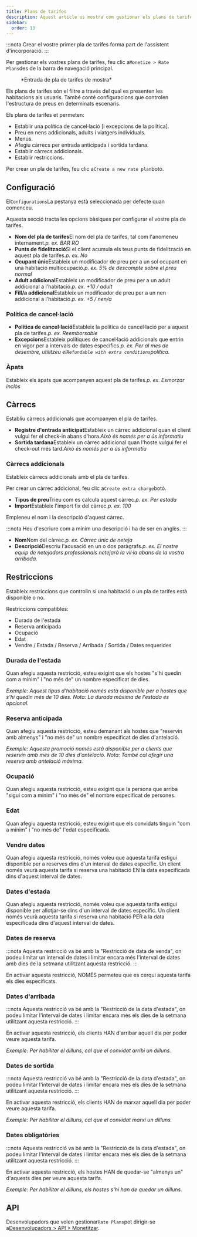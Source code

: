 ```yaml
---
title: Plans de tarifes
description: Aquest article us mostra com gestionar els plans de tarifes a Wink.
sidebar:
  order: 13
---
```


:::nota
Crear el vostre primer pla de tarifes forma part de l'assistent d'incorporació.
:::

Per gestionar els vostres plans de tarifes, feu clic a`Monetize > Rate Plans`des de la barra de navegació principal.

<figure>
  <CloudinaryImage width="350" height="559" resize="scale" quality="best" alt="Plans de tarifes" src="academy/rate-plan" errorImage="noimage_opaque_nyrtl0.png" />

  <figcaption>*Entrada de pla de tarifes de mostra*</figcaption>
</figure>


Els plans de tarifes són el filtre a través del qual es presenten les habitacions als usuaris.
També conté configuracions que controlen l'estructura de preus en determinats escenaris.

Els plans de tarifes et permeten:

* Establir una política de cancel·lació \[i excepcions de la política].
* Preu en nens addicionals, adults i viatgers individuals.
* Menús.
* Afegiu càrrecs per entrada anticipada i sortida tardana.
* Establir càrrecs addicionals.
* Establir restriccions.

Per crear un pla de tarifes, feu clic a`Create a new rate plan`botó.

## Configuració

El`Configurations`La pestanya està seleccionada per defecte quan comenceu.

Aquesta secció tracta les opcions bàsiques per configurar el vostre pla de tarifes.

* **Nom del pla de tarifes**El nom del pla de tarifes, tal com l'anomeneu internament.*p. ex. BAR RO*
* **Punts de fidelització**Si el client acumula els teus punts de fidelització en aquest pla de tarifes.*p. ex. No*
* **Ocupant únic**Estableix un modificador de preu per a un sol ocupant en una habitació multiocupació.*p. ex. 5% de descompte sobre el preu normal*
* **Adult addicional**Estableix un modificador de preu per a un adult addicional a l'habitació.*p. ex. +10 / adult*
* **Fill/a addicional**Estableix un modificador de preu per a un nen addicional a l'habitació.*p. ex. +5 / nen/a*

### Política de cancel·lació

* **Política de cancel·lació**Estableix la política de cancel·lació per a aquest pla de tarifes.*p. ex. Reemborsable*
* **Excepcions**Estableix polítiques de cancel·lació addicionals que entrin en vigor per a intervals de dates específics.*p. ex. Per al mes de desembre, utilitzeu el`Refundable with extra conditions`política.*

### Àpats

Estableix els àpats que acompanyen aquest pla de tarifes.*p. ex. Esmorzar inclòs*

## Càrrecs

Establiu càrrecs addicionals que acompanyen el pla de tarifes.

* **Registre d'entrada anticipat**Estableix un càrrec addicional quan el client vulgui fer el check-in abans d'hora.*Això és només per a ús informatiu*
* **Sortida tardana**Estableix un càrrec addicional quan l'hoste vulgui fer el check-out més tard.*Això és només per a ús informatiu*

### Càrrecs addicionals

Estableix càrrecs addicionals amb el pla de tarifes.

Per crear un càrrec addicional, feu clic a`Create extra charge`botó.

* **Tipus de preu**Trieu com es calcula aquest càrrec.*p. ex. Per estada*
* **Import**Estableix l'import fix del càrrec.*p. ex. 100*

Empleneu el nom i la descripció d'aquest càrrec.

:::nota
Heu d'escriure com a mínim una descripció i ha de ser en anglès.
:::

* **Nom**Nom del càrrec.*p. ex. Càrrec únic de neteja*
* **Descripció**Descriu l'acusació en un o dos paràgrafs.*p. ex. El nostre equip de netejadors professionals netejarà la vil·la abans de la vostra arribada.*

## Restriccions

Estableix restriccions que controlin si una habitació o un pla de tarifes està disponible o no.

Restriccions compatibles:

* Durada de l'estada
* Reserva anticipada
* Ocupació
* Edat
* Vendre / Estada / Reserva / Arribada / Sortida / Dates requerides

### Durada de l'estada

Quan afegiu aquesta restricció, esteu exigint que els hostes "s'hi quedin com a mínim" i "no més de" un nombre especificat de dies.

*Exemple: Aquest tipus d'habitació només està disponible per a hostes que s'hi quedin més de 10 dies. Nota: La durada màxima de l'estada és opcional.*

### Reserva anticipada

Quan afegiu aquesta restricció, esteu demanant als hostes que "reservin amb almenys" i "no més de" un nombre especificat de dies d'antelació.

*Exemple: Aquesta promoció només està disponible per a clients que reservin amb més de 10 dies d'antelació. Nota: També cal afegir una reserva amb antelació màxima.*

### Ocupació

Quan afegiu aquesta restricció, esteu exigint que la persona que arriba "sigui com a mínim" i "no més de" el nombre especificat de persones.

### Edat

Quan afegiu aquesta restricció, esteu exigint que els convidats tinguin "com a mínim" i "no més de" l'edat especificada.

### Vendre dates

Quan afegiu aquesta restricció, només voleu que aquesta tarifa estigui disponible per a reserves dins d'un interval de dates específic. Un client només veurà aquesta tarifa si reserva una habitació EN la data especificada dins d'aquest interval de dates.

### Dates d'estada

Quan afegiu aquesta restricció, només voleu que aquesta tarifa estigui disponible per allotjar-se dins d'un interval de dates específic. Un client només veurà aquesta tarifa si reserva una habitació PER a la data especificada dins d'aquest interval de dates.

### Dates de reserva

:::nota
Aquesta restricció va bé amb la "Restricció de data de venda", on podeu limitar un interval de dates i limitar encara més l'interval de dates amb dies de la setmana utilitzant aquesta restricció.
:::

En activar aquesta restricció, NOMÉS permeteu que es cerqui aquesta tarifa els dies especificats.

### Dates d'arribada

:::nota
Aquesta restricció va bé amb la "Restricció de la data d'estada", on podeu limitar l'interval de dates i limitar encara més els dies de la setmana utilitzant aquesta restricció.
:::

En activar aquesta restricció, els clients HAN d'arribar aquell dia per poder veure aquesta tarifa.

*Exemple: Per habilitar el dilluns, cal que el convidat arribi un dilluns.*

### Dates de sortida

:::nota
Aquesta restricció va bé amb la "Restricció de la data d'estada", on podeu limitar l'interval de dates i limitar encara més els dies de la setmana utilitzant aquesta restricció.
:::

En activar aquesta restricció, els clients HAN de marxar aquell dia per poder veure aquesta tarifa.

*Exemple: Per habilitar el dilluns, cal que el convidat marxi un dilluns.*

### Dates obligatòries

:::nota
Aquesta restricció va bé amb la "Restricció de la data d'estada", on podeu limitar l'interval de dates i limitar encara més els dies de la setmana utilitzant aquesta restricció.
:::

En activar aquesta restricció, els hostes HAN de quedar-se "almenys un" d'aquests dies per veure aquesta tarifa.

*Exemple: Per habilitar el dilluns, els hostes s'hi han de quedar un dilluns.*

## API

Desenvolupadors que volen gestionar`Rate Plans`pot dirigir-se a[Desenvolupadors > API > Monetitzar](/developers/apis/#monetize-api).

